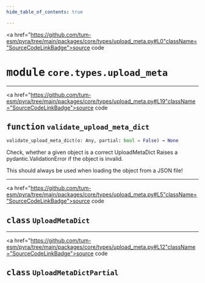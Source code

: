 ```yaml
---
hide_table_of_contents: true

---
```


<!-- markdownlint-disable -->

<a href="https://github.com/tum-esm/pyra/tree/main/packages/core/types/upload_meta.py#L0"className="SourceCodeLinkBadge">source code</a>

# <kbd>module</kbd> `core.types.upload_meta`





---

<a href="https://github.com/tum-esm/pyra/tree/main/packages/core/types/upload_meta.py#L19"className="SourceCodeLinkBadge">source code</a>

## <kbd>function</kbd> `validate_upload_meta_dict`

```python
validate_upload_meta_dict(o: Any, partial: bool = False) → None
```

Check, whether a given object is a correct UploadMetaDict Raises a pydantic.ValidationError if the object is invalid. 

This should always be used when loading the object from a JSON file! 


---

<a href="https://github.com/tum-esm/pyra/tree/main/packages/core/types/upload_meta.py#L5"className="SourceCodeLinkBadge">source code</a>

## <kbd>class</kbd> `UploadMetaDict`








---

<a href="https://github.com/tum-esm/pyra/tree/main/packages/core/types/upload_meta.py#L12"className="SourceCodeLinkBadge">source code</a>

## <kbd>class</kbd> `UploadMetaDictPartial`









